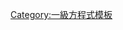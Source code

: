 {{Navbox
|bodyclass=hlist

|name = 2006年的F1赛车
|title = [[一级方程式赛车]] [[2006年世界一级方程式锦标赛]]的F1赛车
|list1 = 
*[[雷诺R26]] 
* [[迈凯轮MP4-21]] 
* [[法拉利248F1]] 
* [[丰田TF106]],[[丰田TF106|TF106B]] 
* [[威廉姆斯FW28]] 
* [[本田RA106]] 
* [[红牛RB2]] 
* [[宝马·索伯F1.06]] 
* [[米德兰M16]] 
* [[红牛二队STR1]] 
* [[超级亚久里SA05]],[[超级亚久里SA06|SA06,SA06B]]
}}<noinclude>
[[Category:一級方程式模板]]
</noinclude>